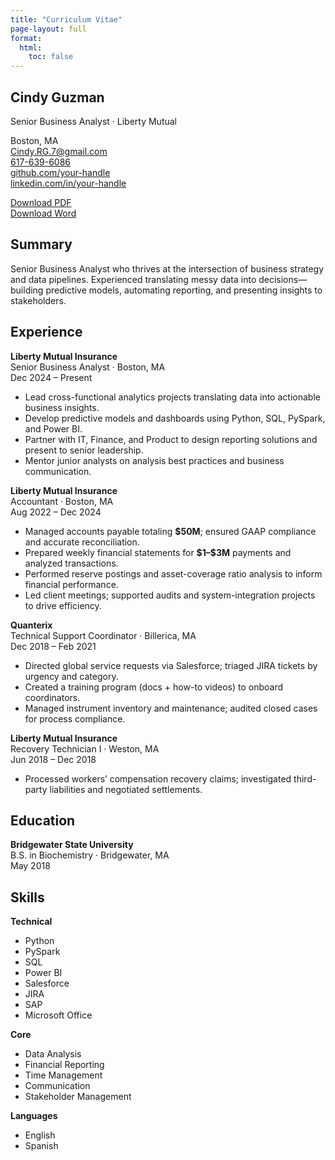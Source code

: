 ```yaml
---
title: "Curriculum Vitae"
page-layout: full
format:
  html:
    toc: false
---
```




::: {.cv}

::: {.cv-header}
::: {.cv-name}
# Cindy Guzman
<div class="cv-role">Senior Business Analyst · Liberty Mutual</div>
:::

::: {.cv-contacts}
Boston, MA  
[Cindy.RG.7@gmail.com](mailto:Cindy.RG.7@gmail.com)  
[617-639-6086](tel:+16176396086)  
[github.com/your-handle](https://github.com/your-handle)  
[linkedin.com/in/your-handle](https://linkedin.com/in/your-handle)
:::
:::

::: {.cv-downloads}
[Download PDF](assets/Cindy_Guzman_CV.pdf){.cv-btn}  
[Download Word](assets/Cindy_Guzman_CV.docx){.cv-btn .ghost}
:::

## Summary
Senior Business Analyst who thrives at the intersection of business strategy and data pipelines. Experienced translating messy data into decisions—building predictive models, automating reporting, and presenting insights to stakeholders.

## Experience

::: {.cv-item}
::: {.cv-item-head}
**Liberty Mutual Insurance**  
<div class="cv-sub">Senior Business Analyst · Boston, MA</div>
<div class="cv-dates">Dec 2024 – Present</div>
:::
- Lead cross-functional analytics projects translating data into actionable business insights.
- Develop predictive models and dashboards using Python, SQL, PySpark, and Power BI.
- Partner with IT, Finance, and Product to design reporting solutions and present to senior leadership.
- Mentor junior analysts on analysis best practices and business communication.
:::

::: {.cv-item}
::: {.cv-item-head}
**Liberty Mutual Insurance**  
<div class="cv-sub">Accountant · Boston, MA</div>
<div class="cv-dates">Aug 2022 – Dec 2024</div>
:::
- Managed accounts payable totaling **$50M**; ensured GAAP compliance and accurate reconciliation.
- Prepared weekly financial statements for **$1–$3M** payments and analyzed transactions.
- Performed reserve postings and asset-coverage ratio analysis to inform financial performance.
- Led client meetings; supported audits and system-integration projects to drive efficiency.
:::

::: {.cv-item}
::: {.cv-item-head}
**Quanterix**  
<div class="cv-sub">Technical Support Coordinator · Billerica, MA</div>
<div class="cv-dates">Dec 2018 – Feb 2021</div>
:::
- Directed global service requests via Salesforce; triaged JIRA tickets by urgency and category.
- Created a training program (docs + how-to videos) to onboard coordinators.
- Managed instrument inventory and maintenance; audited closed cases for process compliance.
:::

::: {.cv-item}
::: {.cv-item-head}
**Liberty Mutual Insurance**  
<div class="cv-sub">Recovery Technician I · Weston, MA</div>
<div class="cv-dates">Jun 2018 – Dec 2018</div>
:::
- Processed workers’ compensation recovery claims; investigated third-party liabilities and negotiated settlements.
:::

## Education
::: {.cv-item}
::: {.cv-item-head}
**Bridgewater State University**  
<div class="cv-sub">B.S. in Biochemistry · Bridgewater, MA</div>
<div class="cv-dates">May 2018</div>
:::
:::

## Skills
::: {.cv-grid}
**Technical**  
<ul class="cv-tags"><li>Python</li><li>PySpark</li><li>SQL</li><li>Power BI</li><li>Salesforce</li><li>JIRA</li><li>SAP</li><li>Microsoft Office</li></ul>

**Core**  
<ul class="cv-tags"><li>Data Analysis</li><li>Financial Reporting</li><li>Time Management</li><li>Communication</li><li>Stakeholder Management</li></ul>

**Languages**  
<ul class="cv-tags"><li>English</li><li>Spanish</li></ul>
:::

:::
